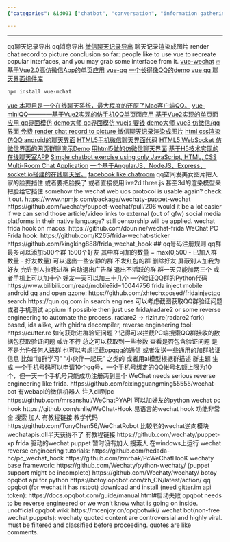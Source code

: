 ```yaml
---
{"categories": &id001 ["chatbot", "conversation", "information gathering", "pyjom", "scraping", "video generator"], "category": "Bot Development", "date": "2022-05-24 05:30:47", "description": "This article provides insights on creating QQ-style chat interfaces using Vue, and offers a list of useful GitHub repositories for WeChat API, bot development, and reverse engineering tools. It emphasizes the significance of implementing content filtering and classification to prevent any potential controversies.", "tags": *id001, "title": "QQ 微信 信息提取 bot搭建"}

---
```


------
qq聊天记录导出 qq消息导出
[微信聊天记录导出](https://github.com/ppwwyyxx/wechat-dump)
聊天记录渲染成图片 render chat record to picture
conclusion so far: people like to use vue to recreate popular interfaces, and you may grab some interface from it.
[vue-wechat](https://github.com/useryangtao/vue-wechat)
[🔥 基于Vue2.0高仿微信App的单页应用](https://github.com/zhaohaodang/vue-WeChat)
[vue-qq](https://github.com/lensh/vue-qq)
[一个长得像QQ的demo](https://github.com/lensh/vue-qq)
[vue qq 聊天界面组件库](https://blog.csdn.net/weixin_45783387/article/details/121595190)
```bash
npm install vue-mchat
```
[vue 本项目是一个在线聊天系统，最大程度的还原了Mac客户端QQ。](https://github.com/likaia/chat-system)
[vue-miniQQ————基于Vue2实现的仿手机QQ单页面应用](https://github.com/jiangqizheng/vue-MiniQQ)
[基于Vue2实现的单页面应用 qq界面模仿](https://github.com/lvzhenbang/vue2-qq)
[demo大师 qq界面模仿 vuejs 要钱](http://www.demodashi.com/demo/12539.html)
[demo大师 vue3 仿微信/qq界面 免费](http://www.demodashi.com/demo/17893.html)
[render chat record to picture 微信聊天记录渲染成图片](https://github.com/ppwwyyxx/wechat-dump/blob/master/dump-html.py)
[html css渲染](https://blog.csdn.net/weixin_42298415/article/details/117871213)
[仿QQ android的聊天界面](https://github.com/zb-tjw/imooc_tuling)
[HTML5手机微信聊天界面代码](https://blog.csdn.net/weixin_30745553/article/details/98240195)
[HTML5 WebSocket 仿微信界面的网页群聊演示Demo](https://gitee.com/ydq/WebChat?_from=gitee_search)
[用html5做的仿微信聊天界面](https://gitee.com/qjx378/wxchat?_from=gitee_search)
[基于H5技术实现的在线聊天室APP](https://github.com/helpcode/chat-room)
[Simple chatbot exercise using only JavaScript, HTML, CSS](https://github.com/sylviapap/chatbot)
[Multi-Room Chat Application](https://github.com/uditalias/chat-nodejs)
[一个基于AngularJS、NodeJS、Express、socket.io搭建的在线聊天室。](https://github.com/sheila1227/ChatRoom-AngularJS)
[facebook like chatroom](https://github.com/shaadomanthra/facebook-like-chat)
qq空间发美女图片把人家的脸要挡住 或者要把脸换了 或者直接使用live2d three.js 甚至3d的渲染模型来把脸给它挡住
somehow the wechat web uos protocol is usable again? check it out.
https://www.npmjs.com/package/wechaty-puppet-wechat
https://github.com/wechaty/puppet-wechat/pull/206
would it be a lot easier if we can send those article/video links to external (out of gfw) social media platforms in their native language? still censorship will be applied.
wechat frida hook on macos:
https://github.com/dounine/wechat-frida
WeChat PC Frida hook:
https://github.com/K265/frida-wechat-sticker
https://github.com/kingking888/frida_wechat_hook
## qq号码注册规则
qq群最多可以添加500个群 1500个好友 其中群可加的数量 = max(0,500 - 已加入群数量 - 好友数量)
可以退出一些安静的群 不发红包的群 删除好友
屏蔽别人加我为好友 允许别人拉我进群 自动退出广告群 退出不活跃的群
群一天只能加两三个 或者手机上可以加十个
好友一天可以加三十几个
一个验证QQ群的Python代码
https://www.bilibili.com/read/mobile?id=10044756
frida inject mobile android qq and open qzone:
https://github.com/xhtechxposed/fridainjectqq
search https://qun.qq.com in search engines
可以考虑截图获取QQ群验证问题 或者手机测试 appium
if possible then just use frida/radare2 or some reverse engineering to automate the process.
radare2 -> rizin.re(radare2 fork) based, ida alike, with ghidra decompiler, reverse engineering tool:
https://cutter.re
如何获取进群验证问题？记得可以拦截PC端搜索QQ群接收的数据包获取验证问题 或许不行 总之可以获取到一些参数 查看是否包含验证问题 是不是允许任何人进群 也可以考虑拦截opqqq的通信 或者发送一些通用的加群验证信息 比如“加群学习” “小伙伴一起玩” 之类的 或者用ai模型根据群描述 群主题 生成
一个手机号码可以申请10个qq号，一个手机号绑定的QQ帐号名额上限为10个，但一天一个手机号只能成功注册两到三个
WeChat needs serious reverse engineering like frida.
https://github.com/cixingguangming55555/wechat-bot
有webapi的微信机器人 注入dll到pc
https://github.com/mrsanshui/WeChatPYAPI
可以加好友的python wechat pc hook
https://github.com/snlie/WeChat-Hook
易语言的wechat hook 功能非常全 搜索 加人 有教程链接 教学代码
https://github.com/TonyChen56/WeChatRobot
比较老的wechat逆向模块 wechatapis.dll半天获得不了 有教程链接
https://github.com/wechaty/puppet-xp
frida 驱动的wechat puppet 暂时没有加人 搜索人 在windows上运行
wechat reverse engineering tutorials:
https://github.com/hedada-hc/pc_wechat_hook
https://github.com/zmrbak/PcWeChatHooK
wechaty base framework:
https://github.com/Wechaty/python-wechaty/ (puppet support might be incomplete)
https://github.com/Wechaty/wechaty/
botoy opqbot api for python
https://botoy.opqbot.com/zh_CN/latest/action/
qq opqbot (for wechat it has rstbot) download and install (need gitter.im api token):
https://docs.opqbot.com/guide/manual.html#启动失败
opqbot needs to be reverse engineered or we won't know what is going on inside.
unofficial opqbot wiki:
https://mcenjoy.cn/opqbotwiki/
wechat bot(non-free wechat puppets):
wechaty
quoted content are controversial and highly viral. must be filtered and classified before proceeding.
quotes are like comments.
